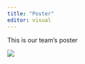 ```yaml
---
title: "Poster"
editor: visual
---
```


This is our team's poster

![](images/GIS%20G2%20Group%204%20Poster.jpg){fig-align="center"}
